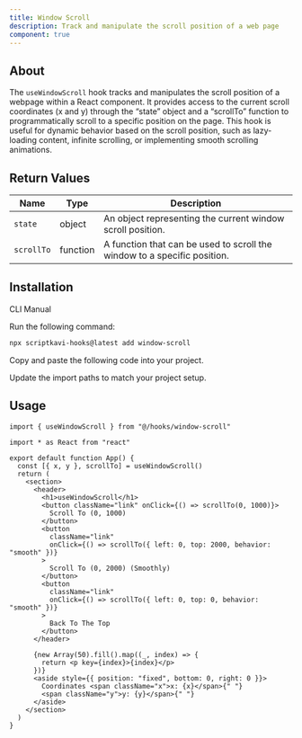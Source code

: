 ```yaml
---
title: Window Scroll
description: Track and manipulate the scroll position of a web page
component: true
---
```


## About

The `useWindowScroll` hook tracks and manipulates the scroll position of a webpage within a React component. It provides access to the current scroll coordinates (x and y) through the “state” object and a “scrollTo” function to programmatically scroll to a specific position on the page. This hook is useful for dynamic behavior based on the scroll position, such as lazy-loading content, infinite scrolling, or implementing smooth scrolling animations.

## Return Values

| Name       | Type     | Description                                                              |
| ---------- | -------- | ------------------------------------------------------------------------ |
| `state`    | object   | An object representing the current window scroll position.               |
| `scrollTo` | function | A function that can be used to scroll the window to a specific position. |

## Installation

<Tabs defaultValue="cli">

<TabsList>
  <TabsTrigger value="cli">CLI</TabsTrigger>
  <TabsTrigger value="manual">Manual</TabsTrigger>
</TabsList>

<TabsContent value="cli">

<Steps>

<Step>Run the following command:</Step>

```bash
npx scriptkavi-hooks@latest add window-scroll
```

</Steps>

</TabsContent>

<TabsContent value="manual">

<Steps>

<Step>Copy and paste the following code into your project.</Step>

<ComponentSource name="window-scroll" />

<Step>Update the import paths to match your project setup.</Step>

</Steps>

</TabsContent>

</Tabs>

## Usage

```tsx
import { useWindowScroll } from "@/hooks/window-scroll"
```

```tsx
import * as React from "react"

export default function App() {
  const [{ x, y }, scrollTo] = useWindowScroll()
  return (
    <section>
      <header>
        <h1>useWindowScroll</h1>
        <button className="link" onClick={() => scrollTo(0, 1000)}>
          Scroll To (0, 1000)
        </button>
        <button
          className="link"
          onClick={() => scrollTo({ left: 0, top: 2000, behavior: "smooth" })}
        >
          Scroll To (0, 2000) (Smoothly)
        </button>
        <button
          className="link"
          onClick={() => scrollTo({ left: 0, top: 0, behavior: "smooth" })}
        >
          Back To The Top
        </button>
      </header>

      {new Array(50).fill().map((_, index) => {
        return <p key={index}>{index}</p>
      })}
      <aside style={{ position: "fixed", bottom: 0, right: 0 }}>
        Coordinates <span className="x">x: {x}</span>{" "}
        <span className="y">y: {y}</span>{" "}
      </aside>
    </section>
  )
}
```
